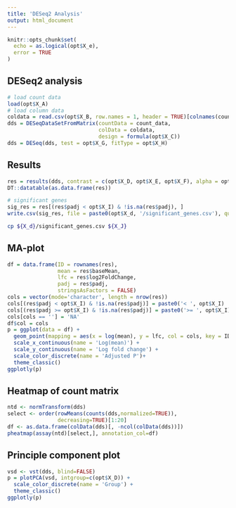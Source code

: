```yaml
---
title: 'DESeq2 Analysis'
output: html_document
---
```


```r
knitr::opts_chunk$set(
  echo = as.logical(opt$X_e), 
  error = TRUE
)
```


## DESeq2 analysis

```r
# load count data
load(opt$X_A)
# load column data
coldata = read.csv(opt$X_B, row.names = 1, header = TRUE)[colnames(count_data), ]
dds = DESeqDataSetFromMatrix(countData = count_data,
                             colData = coldata,
                             design = formula(opt$X_C))
dds = DESeq(dds, test = opt$X_G, fitType = opt$X_H)
```


## Results

```r
res = results(dds, contrast = c(opt$X_D, opt$X_E, opt$X_F), alpha = opt$X_I)
DT::datatable(as.data.frame(res))
```

```r
# significant genes
sig_res = res[(res$padj < opt$X_I) & !is.na(res$padj), ]
write.csv(sig_res, file = paste0(opt$X_d, '/significant_genes.csv'), quote = FALSE)
```

```bash
cp ${X_d}/significant_genes.csv ${X_J}
```

## MA-plot

```r
df = data.frame(ID = rownames(res),
                mean = res$baseMean,
                lfc = res$log2FoldChange,
                padj = res$padj,
                stringsAsFactors = FALSE)
cols = vector(mode='character', length = nrow(res))
cols[(res$padj < opt$X_I) & !is.na(res$padj)] = paste0('< ', opt$X_I)
cols[(res$padj >= opt$X_I) & !is.na(res$padj)] = paste0('>= ', opt$X_I)
cols[cols == ''] = 'NA'
df$col = cols
p = ggplot(data = df) +
  geom_point(mapping = aes(x = log(mean), y = lfc, col = cols, key = ID)) +
  scale_x_continuous(name = 'Log(mean)') +
  scale_y_continuous(name = 'Log fold change') +
  scale_color_discrete(name = 'Adjusted P')+
  theme_classic()
ggplotly(p)
```


## Heatmap of count matrix

```r
ntd <- normTransform(dds)
select <- order(rowMeans(counts(dds,normalized=TRUE)),
                decreasing=TRUE)[1:20]
df <- as.data.frame(colData(dds)[, -ncol(colData(dds))])
pheatmap(assay(ntd)[select,], annotation_col=df)
```


## Principle component plot

```r
vsd <- vst(dds, blind=FALSE)
p = plotPCA(vsd, intgroup=c(opt$X_D)) + 
  scale_color_discrete(name = 'Group') +
  theme_classic()
ggplotly(p)
```

